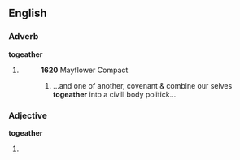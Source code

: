 ==English==

===Adverb===
'''togeather'''

# {{archaic}} {{alternative spelling of|[[together]]}}
#:'''1620''' Mayflower Compact
#:# ...and one of another, covenant & combine our selves '''togeather''' into a civill body politick...

===Adjective===
'''togeather'''

# {{archaic}} {{alternative spelling of|[[together]]}}